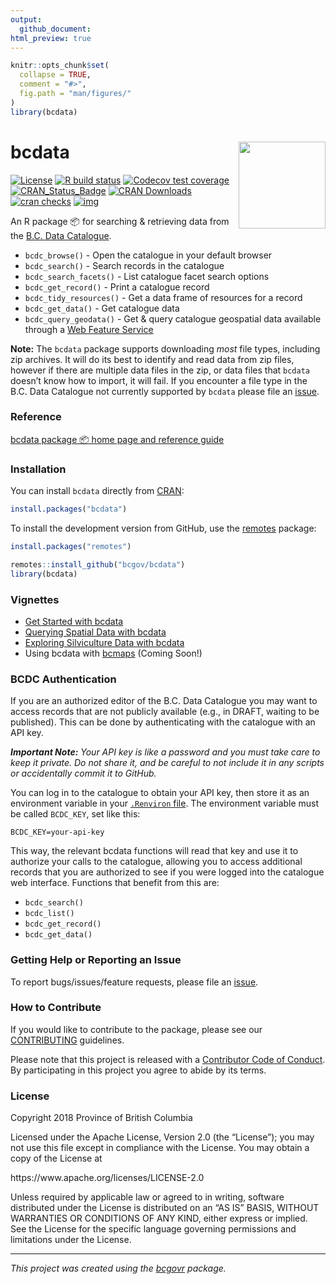 ```yaml
---
output:
  github_document:
html_preview: true
---
```


<!--
Copyright 2018 Province of British Columbia

Licensed under the Apache License, Version 2.0 (the "License");
you may not use this file except in compliance with the License.
You may obtain a copy of the License at

https://www.apache.org/licenses/LICENSE-2.0

Unless required by applicable law or agreed to in writing, software distributed under the License is distributed on an "AS IS" BASIS,
WITHOUT WARRANTIES OR CONDITIONS OF ANY KIND, either express or implied.
See the License for the specific language governing permissions and limitations under the License.
-->



```r
knitr::opts_chunk$set(
  collapse = TRUE,
  comment = "#>",
  fig.path = "man/figures/"
)
library(bcdata)
```


# bcdata <a href='https://bcgov.github.io/bcdata/'><img src='man/figures/logo.png' align="right" height="139" /></a>

<!-- badges: start -->
[![License](https://img.shields.io/badge/License-Apache%202.0-blue.svg)](https://opensource.org/licenses/Apache-2.0)
[![R build status](https://github.com/bcgov/bcdata/workflows/R-CMD-check/badge.svg)](https://github.com/bcgov/bcdata)
[![Codecov test coverage](https://codecov.io/gh/bcgov/bcdata/branch/master/graph/badge.svg)](https://codecov.io/gh/bcgov/bcdata?branch=master)
[![CRAN\_Status\_Badge](https://www.r-pkg.org/badges/version/bcdata)](https://cran.r-project.org/package=bcdata) [![CRAN Downloads](https://cranlogs.r-pkg.org/badges/bcdata?color=brightgreen)](https://CRAN.R-project.org/package=bcdata) [![cran checks](https://cranchecks.info/badges/worst/bcdata)](https://CRAN.R-project.org/web/checks/check_results_bcdata.html)
[![img](https://img.shields.io/badge/Lifecycle-Maturing-007EC6)](https://github.com/bcgov/repomountie/blob/master/doc/lifecycle-badges.md)
<!-- badges: end -->

An R package 📦 for searching & retrieving data from the [B.C. Data Catalogue]( https://catalogue.data.gov.bc.ca).

- `bcdc_browse()` - Open the catalogue in your default browser
- `bcdc_search()` - Search records in the catalogue
- `bcdc_search_facets()` - List catalogue facet search options
- `bcdc_get_record()` - Print a catalogue record
- `bcdc_tidy_resources()` - Get a data frame of resources for a record
- `bcdc_get_data()` - Get catalogue data
- `bcdc_query_geodata()` - Get & query catalogue geospatial data available through a [Web Feature Service](https://en.wikipedia.org/wiki/Web_Feature_Service)

**Note:** The `bcdata` package supports downloading _most_ file types, including zip archives. It will do its best to identify and read data from
zip files, however if there are multiple data files in the zip, or data files that `bcdata` doesn't know how to import, it will fail. 
If you encounter a file type in the B.C. Data Catalogue not currently supported by `bcdata` please file an [issue](https://github.com/bcgov/bcdata/issues/). 

### Reference
[bcdata package 📦 home page and reference guide](https://bcgov.github.io/bcdata/)

### Installation
You can install `bcdata` directly from [CRAN](https://cran.r-project.org/package=bcdata): 

```r
install.packages("bcdata")
```

To install the development version from GitHub, use the [remotes](https://cran.r-project.org/package=remotes) package:

```r
install.packages("remotes")

remotes::install_github("bcgov/bcdata")
library(bcdata)
```


### Vignettes

- [Get Started with bcdata](https://bcgov.github.io/bcdata/articles/bcdata.html)
- [Querying Spatial Data with bcdata](https://bcgov.github.io/bcdata/articles/efficiently-query-spatial-data-in-the-bc-data-catalogue.html)
- [Exploring Silviculture Data with bcdata](https://bcgov.github.io/bcdata/articles/explore-silviculture-data-using-bcdata.html)
- Using bcdata with [bcmaps](https://github.com/bcgov/bcmaps) (Coming Soon!)

### BCDC Authentication

If you are an authorized editor of the B.C. Data Catalogue you may want to
access records that are not publicly available (e.g., in DRAFT, waiting to be
published). This can be done by authenticating with the catalogue with an API
key.

_**Important Note:**_ *Your API key is like a password and you must take care to
keep it private. Do not share it, and be careful to not include it in any
scripts or accidentally commit it to GitHub.*

You can log in to the catalogue to obtain your API key, then store it as an
environment variable in your [`.Renviron` file](https://rstats.wtf/r-startup.html#renviron). 
The environment variable must be called `BCDC_KEY`, set like this:

```
BCDC_KEY=your-api-key
```

This way, the relevant bcdata functions will read that key and use it to
authorize your calls to the catalogue, allowing you to access additional records
that you are authorized to see if you were logged into the catalogue web
interface. Functions that benefit from this are:

- `bcdc_search()`
- `bcdc_list()`
- `bcdc_get_record()`
- `bcdc_get_data()`

### Getting Help or Reporting an Issue

To report bugs/issues/feature requests, please file an [issue](https://github.com/bcgov/bcdata/issues/).

### How to Contribute

If you would like to contribute to the package, please see our 
[CONTRIBUTING](https://github.com/bcgov/bcdata/blob/master/CONTRIBUTING.md) guidelines.

Please note that this project is released with a [Contributor Code of Conduct](https://github.com/bcgov/bcdata/blob/master/CODE_OF_CONDUCT.md). By participating in this project you agree to abide by its terms.


### License

Copyright 2018 Province of British Columbia

Licensed under the Apache License, Version 2.0 (the "License");
you may not use this file except in compliance with the License.
You may obtain a copy of the License at

https://www.apache.org/licenses/LICENSE-2.0

Unless required by applicable law or agreed to in writing, software distributed under the License is distributed on an "AS IS" BASIS,
WITHOUT WARRANTIES OR CONDITIONS OF ANY KIND, either express or implied.
See the License for the specific language governing permissions and limitations under the License.

---
*This project was created using the [bcgovr](https://github.com/bcgov/bcgovr) package.* 
